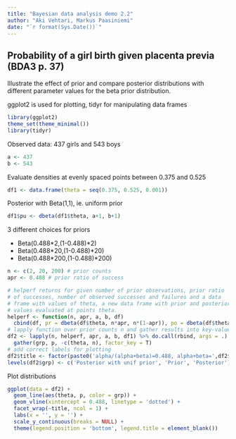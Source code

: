 ```yaml
---
title: "Bayesian data analysis demo 2.2"
author: "Aki Vehtari, Markus Paasiniemi"
date: "`r format(Sys.Date())`"
---
```

## Probability of a girl birth given placenta previa (BDA3 p. 37)

Illustrate the effect of prior and compare posterior distributions
with different parameter values for the beta prior distribution.

ggplot2 is used for plotting, tidyr for manipulating data frames

```r
library(ggplot2)
theme_set(theme_minimal())
library(tidyr)
```

Observed data: 437 girls and 543 boys

```r
a <- 437
b <- 543
```

Evaluate densities at evenly spaced points between 0.375 and 0.525

```r
df1 <- data.frame(theta = seq(0.375, 0.525, 0.001))
```

Posterior with Beta(1,1), ie. uniform prior

```r
df1$pu <- dbeta(df1$theta, a+1, b+1)
```

3 different choices for priors

- Beta(0.488\*2,(1-0.488)\*2)
- Beta(0.488\*20,(1-0.488)\*20)
- Beta(0.488\*200,(1-0.488)\*200)

```r
n <- c(2, 20, 200) # prior counts
apr <- 0.488 # prior ratio of success

# helperf returns for given number of prior observations, prior ratio
# of successes, number of observed successes and failures and a data
# frame with values of theta, a new data frame with prior and posterior
# values evaluated at points theta.
helperf <- function(n, apr, a, b, df)
  cbind(df, pr = dbeta(df$theta, n*apr, n*(1-apr)), po = dbeta(df$theta, n*apr + a, n*(1-apr) + b), n = n)
# lapply function over prior counts n and gather results into key-value pairs.
df2 <- lapply(n, helperf, apr, a, b, df1) %>% do.call(rbind, args = .) %>%
  gather(grp, p, -c(theta, n), factor_key = T)
# add correct labels for plotting
df2$title <- factor(paste0('alpha/(alpha+beta)=0.488, alpha+beta=',df2$n))
levels(df2$grp) <- c('Posterior with unif prior', 'Prior', 'Posterior')
```

Plot distributions

```r
ggplot(data = df2) +
  geom_line(aes(theta, p, color = grp)) +
  geom_vline(xintercept = 0.488, linetype = 'dotted') +
  facet_wrap(~title, ncol = 1) +
  labs(x = '', y = '') +
  scale_y_continuous(breaks = NULL) +
  theme(legend.position = 'bottom', legend.title = element_blank())
```

